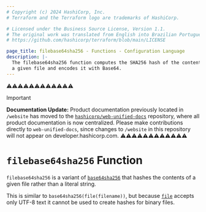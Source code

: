 ```yaml
---
# Copyright (c) 2024 HashiCorp, Inc.
# Terraform and the Terraform logo are trademarks of HashiCorp.

# Licensed under the Business Source License, Version 1.1.
# The original work was translated from English into Brazilian Portuguese.
# https://github.com/hashicorp/terraform/blob/main/LICENSE

page_title: filebase64sha256 - Functions - Configuration Language
description: |-
  The filebase64sha256 function computes the SHA256 hash of the contents of
  a given file and encodes it with Base64.
---
```


⚠️⚠️⚠️⚠️⚠️⚠️⚠️⚠️⚠️⚠️⚠️⚠️
> [!IMPORTANT]
> **Documentation Update:** Product documentation previously located in `/website` has moved to the [`hashicorp/web-unified-docs`](https://github.com/hashicorp/web-unified-docs) repository, where all product documentation is now centralized. Please make contributions directly to `web-unified-docs`, since changes to `/website` in this repository will not appear on developer.hashicorp.com.
⚠️⚠️⚠️⚠️⚠️⚠️⚠️⚠️⚠️⚠️⚠️⚠️


# `filebase64sha256` Function

`filebase64sha256` is a variant of [`base64sha256`](/terraform/language/functions/base64sha256)
that hashes the contents of a given file rather than a literal string.

This is similar to `base64sha256(file(filename))`, but
because [`file`](/terraform/language/functions/file) accepts only UTF-8 text it cannot be used to
create hashes for binary files.
